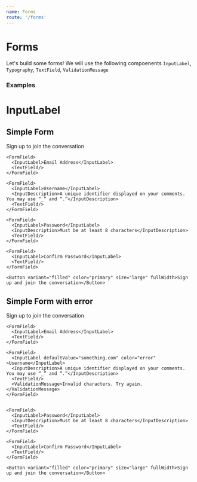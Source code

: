 ```yaml
---
name: Forms
route: '/forms'
---
```


# Forms

Let's build some forms! We will use the following compoenents `InputLabel`, `Typography`, `TextField`, `ValidationMessage`

### Examples


# InputLabel

## Simple Form
<Playground>
  <Flex itemGutter direction="column">
    <Typography variant="heading1">Sign up to join the conversation</Typography>

    <FormField>
      <InputLabel>Email Address</InputLabel>
      <TextField/>
    </FormField>

    <FormField>
      <InputLabel>Username</InputLabel>
      <InputDescription>A unique identifier displayed on your comments. You may use “_” and “.”</InputDescription>
      <TextField/>
    </FormField>

    <FormField>
      <InputLabel>Password</InputLabel>
      <InputDescription>Must be at least 8 characters</InputDescription>
      <TextField/>
    </FormField>

    <FormField>
      <InputLabel>Confirm Password</InputLabel>
      <TextField/>
    </FormField>

    <Button variant="filled" color="primary" size="large" fullWidth>Sign up and join the conversation</Button>
  </Flex>
</Playground>

## Simple Form with error

<Playground>
  <Flex itemGutter direction="column">
    <Typography variant="heading1">Sign up to join the conversation</Typography>

    <FormField>
      <InputLabel>Email Address</InputLabel>
      <TextField/>
    </FormField>

    <FormField>
      <InputLabel defaultValue="something.com" color="error" >Username</InputLabel>
      <InputDescription>A unique identifier displayed on your comments. You may use “_” and “.”</InputDescription>
      <TextField/>
      <ValidationMessage>Invalid characters. Try again.</ValidationMessage>
    </FormField>


    <FormField>
      <InputLabel>Password</InputLabel>
      <InputDescription>Must be at least 8 characters</InputDescription>
      <TextField/>
    </FormField>

    <FormField>
      <InputLabel>Confirm Password</InputLabel>
      <TextField/>
    </FormField>

    <Button variant="filled" color="primary" size="large" fullWidth>Sign up and join the conversation</Button>
  </Flex>
</Playground>
